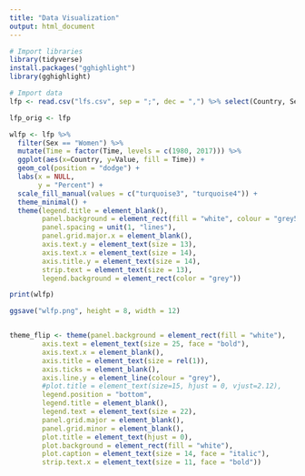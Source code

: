 ```yaml
---
title: "Data Visualization"
output: html_document
---
```


```r
# Import libraries
library(tidyverse)
install.packages("gghighlight")
library(gghighlight)

```

```r
# Import data
lfp <- read.csv("lfs.csv", sep = ";", dec = ",") %>% select(Country, Sex, Time, Value)

lfp_orig <- lfp

wlfp <- lfp %>% 
  filter(Sex == "Women") %>% 
  mutate(Time = factor(Time, levels = c(1980, 2017))) %>% 
  ggplot(aes(x=Country, y=Value, fill = Time)) +
  geom_col(position = "dodge") +
  labs(x = NULL,
       y = "Percent") +
  scale_fill_manual(values = c("turquoise3", "turquoise4")) +
  theme_minimal() +
  theme(legend.title = element_blank(),
        panel.background = element_rect(fill = "white", colour = "grey50"),
        panel.spacing = unit(1, "lines"),
        panel.grid.major.x = element_blank(),
        axis.text.y = element_text(size = 13),
        axis.text.x = element_text(size = 14),
        axis.title.y = element_text(size = 14),
        strip.text = element_text(size = 13),
        legend.background = element_rect(color = "grey")) 

print(wlfp)

ggsave("wlfp.png", height = 8, width = 12)


theme_flip <- theme(panel.background = element_rect(fill = "white"),
        axis.text = element_text(size = 25, face = "bold"),
        axis.text.x = element_blank(),
        axis.title = element_text(size = rel(1)),
        axis.ticks = element_blank(),
        axis.line.y = element_line(colour = "grey"),
        #plot.title = element_text(size=15, hjust = 0, vjust=2.12),
        legend.position = "bottom",
        legend.title = element_blank(),
        legend.text = element_text(size = 22),
        panel.grid.major = element_blank(),
        panel.grid.minor = element_blank(),
        plot.title = element_text(hjust = 0),
        plot.background = element_rect(fill = "white"),
        plot.caption = element_text(size = 14, face = "italic"),
        strip.text.x = element_text(size = 11, face = "bold"))
```


